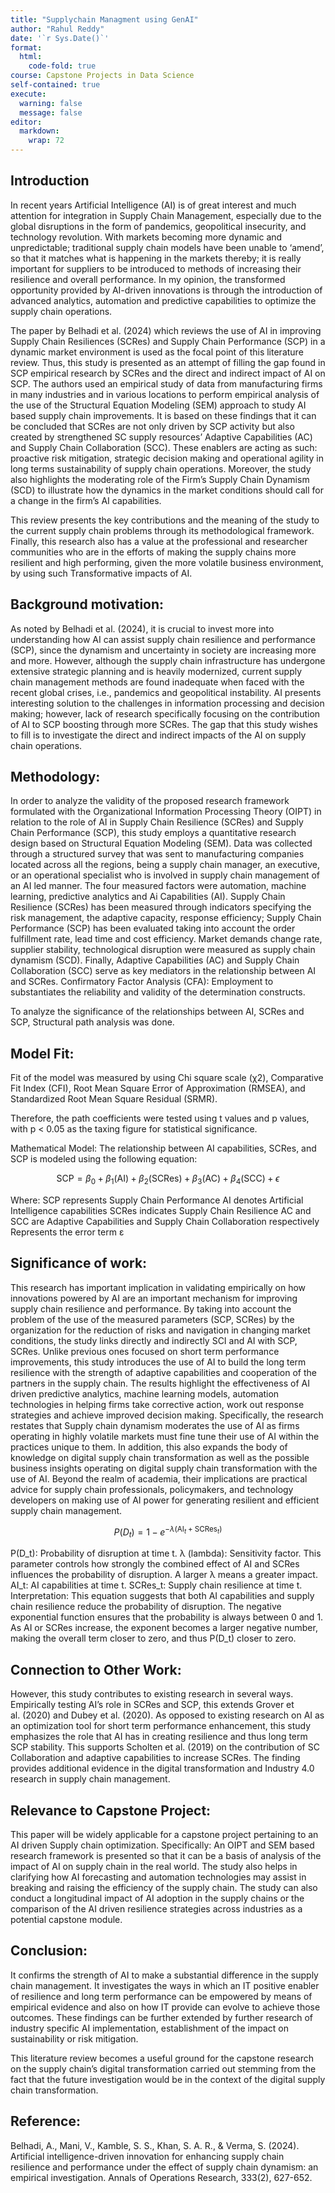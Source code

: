 ```yaml
---
title: "Supplychain Managment using GenAI"
author: "Rahul Reddy"
date: '`r Sys.Date()`'
format:
  html:
    code-fold: true
course: Capstone Projects in Data Science
self-contained: true
execute: 
  warning: false
  message: false
editor: 
  markdown: 
    wrap: 72
---
```


## Introduction

In recent years Artificial Intelligence (AI) is of great interest and
much attention for integration in Supply Chain Management, especially
due to the global disruptions in the form of pandemics, geopolitical
insecurity, and technology revolution. With markets becoming more
dynamic and unpredictable; traditional supply chain models have been
unable to ‘amend', so that it matches what is happening in the markets
thereby; it is really important for suppliers to be introduced to
methods of increasing their resilience and overall performance. In my
opinion, the transformed opportunity provided by AI-driven innovations
is through the introduction of advanced analytics, automation and
predictive capabilities to optimize the supply chain operations.

The paper by Belhadi et al. (2024) which reviews the use of AI in
improving Supply Chain Resiliences (SCRes) and Supply Chain Performance
(SCP) in a dynamic market environment is used as the focal point of this
literature review. Thus, this study is presented as an attempt of
filling the gap found in SCP empirical research by SCRes and the direct
and indirect impact of AI on SCP. The authors used an empirical study of
data from manufacturing firms in many industries and in various
locations to perform empirical analysis of the use of the Structural
Equation Modeling (SEM) approach to study AI based supply chain
improvements. It is based on these findings that it can be concluded
that SCRes are not only driven by SCP activity but also created by
strengthened SC supply resources’ Adaptive Capabilities (AC) and Supply
Chain Collaboration (SCC). These enablers are acting as such: proactive
risk mitigation, strategic decision making and operational agility in
long terms sustainability of supply chain operations. Moreover, the
study also highlights the moderating role of the Firm’s Supply Chain
Dynamism (SCD) to illustrate how the dynamics in the market conditions
should call for a change in the firm’s AI capabilities.

This review presents the key contributions and the meaning of the study
to the current supply chain problems through its methodological
framework. Finally, this research also has a value at the professional
and researcher communities who are in the efforts of making the supply
chains more resilient and high performing, given the more volatile
business environment, by using such Transformative impacts of AI.

## Background motivation:

As noted by Belhadi et al. (2024), it is crucial to invest more into
understanding how AI can assist supply chain resilience and performance
(SCP), since the dynamism and uncertainty in society are increasing more
and more. However, although the supply chain infrastructure has
undergone extensive strategic planning and is heavily modernized,
current supply chain management methods are found inadequate when faced
with the recent global crises, i.e., pandemics and geopolitical
instability. AI presents interesting solution to the challenges in
information processing and decision making; however, lack of research
specifically focusing on the contribution of AI to SCP boosting through
more SCRes. The gap that this study wishes to fill is to investigate the
direct and indirect impacts of the AI on supply chain operations.

## Methodology:

In order to analyze the validity of the proposed research framework
formulated with the Organizational Information Processing Theory (OIPT)
in relation to the role of AI in Supply Chain Resilience (SCRes) and
Supply Chain Performance (SCP), this study employs a quantitative
research design based on Structural Equation Modeling (SEM). Data was
collected through a structured survey that was sent to manufacturing
companies located across all the regions, being a supply chain manager,
an executive, or an operational specialist who is involved in supply
chain management of an AI led manner. The four measured factors were
automation, machine learning, predictive analytics and Ai Capabilities
(AI). Supply Chain Resilience (SCRes) has been measured through
indicators specifying the risk management, the adaptive capacity,
response efficiency; Supply Chain Performance (SCP) has been evaluated
taking into account the order fulfillment rate, lead time and cost
efficiency. Market demands change rate, supplier stability,
technological disruption were measured as supply chain dynamism (SCD).
Finally, Adaptive Capabilities (AC) and Supply Chain Collaboration (SCC)
serve as key mediators in the relationship between AI and SCRes.
Confirmatory Factor Analysis (CFA): Employment to substantiates the
reliability and validity of the determination constructs.

To analyze the significance of the relationships between AI, SCRes and
SCP, Structural path analysis was done.

## Model Fit:

Fit of the model was measured by using Chi square scale (χ2),
Comparative Fit Index (CFI), Root Mean Square Error of Approximation
(RMSEA), and Standardized Root Mean Square Residual (SRMR).

Therefore, the path coefficients were tested using t values and p
values, with p \< 0.05 as the taxing figure for statistical
significance.

Mathematical Model: The relationship between AI capabilities, SCRes, and
SCP is modeled using the following equation:

$$
\text{SCP} = \beta_0 + \beta_1(\text{AI}) + \beta_2(\text{SCRes}) + \beta_3(\text{AC}) + \beta_4(\text{SCC}) + \epsilon
$$

Where: SCP represents Supply Chain Performance AI denotes Artificial
Intelligence capabilities SCRes indicates Supply Chain Resilience AC and
SCC are Adaptive Capabilities and Supply Chain Collaboration
respectively Represents the error term ε

## Significance of work:

This research has important implication in validating empirically on how
innovations powered by AI are an important mechanism for improving
supply chain resilience and performance. By taking into account the
problem of the use of the measured parameters (SCP, SCRes) by the
organization for the reduction of risks and navigation in changing
market conditions, the study links directly and indirectly SCI and AI
with SCP, SCRes. Unlike previous ones focused on short term performance
improvements, this study introduces the use of AI to build the long term
resilience with the strength of adaptive capabilities and cooperation of
the partners in the supply chain. The results highlight the
effectiveness of AI driven predictive analytics, machine learning
models, automation technologies in helping firms take corrective action,
work out response strategies and achieve improved decision making.
Specifically, the research restates that Supply chain dynamism moderates
the use of AI as firms operating in highly volatile markets must fine
tune their use of AI within the practices unique to them. In addition,
this also expands the body of knowledge on digital supply chain
transformation as well as the possible business insights operating on
digital supply chain transformation with the use of AI. Beyond the realm
of academia, their implications are practical advice for supply chain
professionals, policymakers, and technology developers on making use of
AI power for generating resilient and efficient supply chain management.

$$
P(D_t) = 1 - e^{-\lambda (\text{AI}_t + \text{SCRes}_t)}
$$

P(D_t): Probability of disruption at time t. λ (lambda): Sensitivity
factor. This parameter controls how strongly the combined effect of AI
and SCRes influences the probability of disruption. A larger λ means a
greater impact. AI_t: AI capabilities at time t. SCRes_t: Supply chain
resilience at time t. Interpretation: This equation suggests that both
AI capabilities and supply chain resilience reduce the probability of
disruption. The negative exponential function ensures that the
probability is always between 0 and 1. As AI or SCRes increase, the
exponent becomes a larger negative number, making the overall term
closer to zero, and thus P(D_t) closer to zero.

## Connection to Other Work:

However, this study contributes to existing research in several ways.
Empirically testing AI’s role in SCRes and SCP, this extends Grover et
al. (2020) and Dubey et al. (2020). As opposed to existing research on
AI as an optimization tool for short term performance enhancement, this
study emphasizes the role that AI has in creating resilience and thus
long term SCP stability. This supports Scholten et al. (2019) on the
contribution of SC Collaboration and adaptive capabilities to increase
SCRes. The finding provides additional evidence in the digital
transformation and Industry 4.0 research in supply chain management.

## Relevance to Capstone Project:

This paper will be widely applicable for a capstone project pertaining
to an AI driven Supply chain optimization. Specifically: An OIPT and SEM
based research framework is presented so that it can be a basis of
analysis of the impact of AI on supply chain in the real world. The
study also helps in clarifying how AI forecasting and automation
technologies may assist in breaking and raising the efficiency of the
supply chain. The study can also conduct a longitudinal impact of AI
adoption in the supply chains or the comparison of the AI driven
resilience strategies across industries as a potential capstone module.

## Conclusion:

It confirms the strength of AI to make a substantial difference in the
supply chain management. It investigates the ways in which an IT
positive enabler of resilience and long term performance can be
empowered by means of empirical evidence and also on how IT provide can
evolve to achieve those outcomes. These findings can be further extended
by further research of industry specific AI implementation,
establishment of the impact on sustainability or risk mitigation.

This literature review becomes a useful ground for the capstone research
on the supply chain’s digital transformation carried out stemming from
the fact that the future investigation would be in the context of the
digital supply chain transformation.

## Reference:

Belhadi, A., Mani, V., Kamble, S. S., Khan, S. A. R., & Verma, S.
(2024). Artificial intelligence-driven innovation for enhancing supply
chain resilience and performance under the effect of supply chain
dynamism: an empirical investigation. Annals of Operations Research,
333(2), 627-652.

